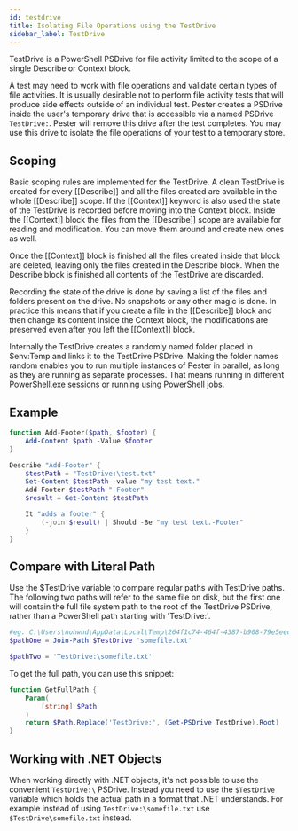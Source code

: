 ```yaml
---
id: testdrive
title: Isolating File Operations using the TestDrive
sidebar_label: TestDrive
---
```


TestDrive is a PowerShell PSDrive for file activity limited to the scope of a single Describe or Context block.

A test may need to work with file operations and validate certain types of file activities. It is usually desirable not to perform file activity tests that will produce side effects outside of an individual test. Pester creates a PSDrive inside the user's temporary drive that is accessible via a named PSDrive ```TestDrive:```. Pester will remove this drive after the test completes. You may use this drive to isolate the file operations of your test to a temporary store.

## Scoping

Basic scoping rules are implemented for the TestDrive. A clean TestDrive is created for every [[Describe]] and all the files created are available in the whole [[Describe]] scope. If the [[Context]] keyword is also used the state of the TestDrive is recorded before moving into the Context block. Inside the [[Context]] block the files from the [[Describe]] scope are available for reading and modification. You can move them around and create new ones as well.

Once the [[Context]] block is finished all the files created inside that block are deleted, leaving only the files created in the Describe block. When the Describe block is finished all contents of the TestDrive are discarded.

Recording the state of the drive is done by saving a list of the files and folders present on the drive. No snapshots or any other magic is done. In practice this means that if you create a file in the [[Describe]] block and then change its content inside the Context block, the modifications are preserved even after you left the [[Context]] block.

Internally the TestDrive creates a randomly named folder placed in $env:Temp and links it to the TestDrive PSDrive. Making the folder names random enables you to run multiple instances of Pester in parallel, as long as they are running as separate processes. That means running in different PowerShell.exe sessions or running using PowerShell jobs.

## Example

```powershell
function Add-Footer($path, $footer) {
    Add-Content $path -Value $footer
}

Describe "Add-Footer" {
    $testPath = "TestDrive:\test.txt"
    Set-Content $testPath -value "my test text."
    Add-Footer $testPath "-Footer"
    $result = Get-Content $testPath

    It "adds a footer" {
        (-join $result) | Should -Be "my test text.-Footer"
    }
}
```

## Compare with Literal Path

Use the $TestDrive variable to compare regular paths with TestDrive paths.  The following
two paths will refer to the same file on disk, but the first one will contain the full file
system path to the root of the TestDrive PSDrive, rather than a PowerShell path starting with
'TestDrive:\'.

```powershell
#eg. C:\Users\nohwnd\AppData\Local\Temp\264f1c74-464f-4387-b908-79e5eecba982\somefile.txt
$pathOne = Join-Path $TestDrive 'somefile.txt'

$pathTwo = 'TestDrive:\somefile.txt'
```

To get the full path, you can use this snippet:

```powershell
function GetFullPath {
    Param(
        [string] $Path
    )
    return $Path.Replace('TestDrive:', (Get-PSDrive TestDrive).Root)
}
```

## Working with .NET Objects

When working directly with .NET objects, it's not possible to use the convenient `TestDrive:\` PSDrive. Instead you need to use the `$TestDrive` variable which holds the actual path in a format that .NET understands. For example instead of using `TestDrive:\somefile.txt` use `$TestDrive\somefile.txt` instead.
